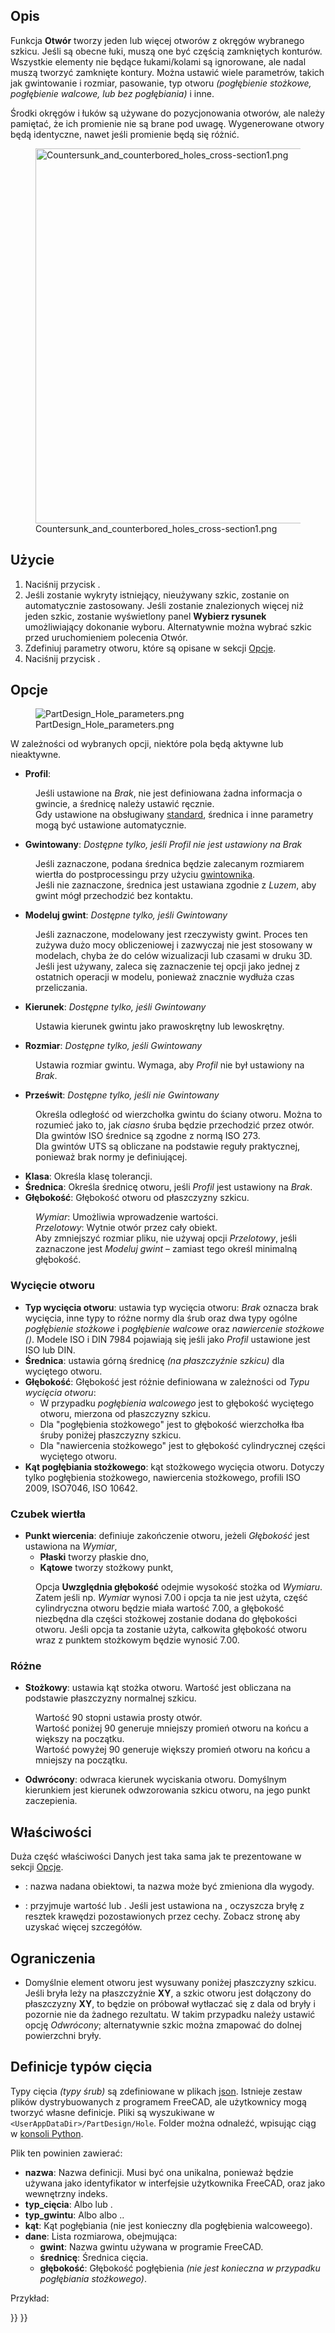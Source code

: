 <languages/>

{{Docnav/pl
|[[PartDesign_Pocket/pl|Kieszeń]]
|[[PartDesign_Groove/pl|Rowek]]
|[[PartDesign_Workbench/pl|środowisko pracy Projekt Części]]
|IconL=PartDesign_Pocket.svg
|IconR=PartDesign_Groove.svg
|IconC=Workbench_PartDesign.svg
}}

{{GuiCommand/pl
|Name=PartDesign Hole
|Name/pl=Projekt Części: otwór
|MenuLocation=Projekt Części → Utwórz cechę przez odjęcie → Otwór
|Workbenches=[[PartDesign_Workbench/pl|Projekt części]]
|Version=0.17
|SeeAlso=[[PartDesign_Pocket/pl|Kieszeń]]
}}

<span id="Description"></span>
==Opis==

Funkcja '''Otwór''' tworzy jeden lub więcej otworów z okręgów wybranego szkicu. Jeśli są obecne łuki, muszą one być częścią zamkniętych konturów. Wszystkie elementy nie będące łukami/kolami są ignorowane, ale nadal muszą tworzyć zamknięte kontury. Można ustawić wiele parametrów, takich jak gwintowanie i rozmiar, pasowanie, typ otworu ''(pogłębienie stożkowe, pogłębienie walcowe, lub bez pogłębiania)'' i inne.

Środki okręgów i łuków są używane do pozycjonowania otworów, ale należy pamiętać, że ich promienie nie są brane pod uwagę. Wygenerowane otwory będą identyczne, nawet jeśli promienie będą się różnić.

[[File:Countersunk_and_counterbored_holes_cross-section1.png|600px]]

{{Caption|Otwory pogłębione stożkowo ''(z lewej strony)'' i otwory pogłębione walcowo ''(z prawej strony)'' przekrój podłużny.}}

<span id="Usage"></span>
==Użycie==

# Naciśnij przycisk {{Button|[[Image:PartDesign_Hole.svg|16px]] '''Otwór'''}}.
# Jeśli zostanie wykryty istniejący, nieużywany szkic, zostanie on automatycznie zastosowany. Jeśli zostanie znalezionych więcej niż jeden szkic, zostanie wyświetlony panel '''Wybierz rysunek''' umożliwiający dokonanie wyboru. Alternatywnie można wybrać szkic przed uruchomieniem polecenia Otwór. 
# Zdefiniuj parametry otworu, które są opisane w sekcji [[#Opcje|Opcje]].
# Naciśnij przycisk {{Button|OK}}.

<span id="Options"></span>
==Opcje==

[[File:PartDesign Hole parameters.png|frame|right]]

W zależności od wybranych opcji, niektóre pola będą aktywne lub nieaktywne.

* '''Profil''':  
: Jeśli ustawione na ''Brak'', nie jest definiowana żadna informacja o gwincie, a średnicę należy ustawić ręcznie.  
: Gdy ustawione na obsługiwany [https://en.wikipedia.org/wiki/List_of_thread_standards standard], średnica i inne parametry mogą być ustawione automatycznie.
* '''Gwintowany''': ''Dostępne tylko, jeśli Profil nie jest ustawiony na Brak''  
: Jeśli zaznaczone, podana średnica będzie zalecanym rozmiarem wiertła do postprocessingu przy użyciu [https://en.wikipedia.org/wiki/Tap_and_die gwintownika].  
: Jeśli nie zaznaczone, średnica jest ustawiana zgodnie z ''Luzem'', aby gwint mógł przechodzić bez kontaktu.  
* '''Modeluj gwint''': ''Dostępne tylko, jeśli Gwintowany''
: Jeśli zaznaczone, modelowany jest rzeczywisty gwint. Proces ten zużywa dużo mocy obliczeniowej i zazwyczaj nie jest stosowany w modelach, chyba że do celów wizualizacji lub czasami w druku 3D. Jeśli jest używany, zaleca się zaznaczenie tej opcji jako jednej z ostatnich operacji w modelu, ponieważ znacznie wydłuża czas przeliczania.
* '''Kierunek''': ''Dostępne tylko, jeśli Gwintowany''
: Ustawia kierunek gwintu jako prawoskrętny lub lewoskrętny.  
* '''Rozmiar''': ''Dostępne tylko, jeśli Gwintowany''  
: Ustawia rozmiar gwintu. Wymaga, aby ''Profil'' nie był ustawiony na ''Brak''.
* '''Prześwit''': ''Dostępne tylko, jeśli nie Gwintowany''  
: Określa odległość od wierzchołka gwintu do ściany otworu. Można to rozumieć jako to, jak ''ciasno'' śruba będzie przechodzić przez otwór. 
: Dla gwintów ISO średnice są zgodne z normą ISO 273.  
: Dla gwintów UTS są obliczane na podstawie reguły praktycznej, ponieważ brak normy je definiującej.  
* '''Klasa''': Określa klasę tolerancji.  
* '''Średnica''': Określa średnicę otworu, jeśli ''Profil'' jest ustawiony na ''Brak''.
* '''Głębokość''': Głębokość otworu od płaszczyzny szkicu.  
: ''Wymiar'': Umożliwia wprowadzenie wartości.  
: ''Przelotowy'': Wytnie otwór przez cały obiekt.  
: Aby zmniejszyć rozmiar pliku, nie używaj opcji ''Przelotowy'', jeśli zaznaczone jest ''Modeluj gwint'' – zamiast tego określ minimalną głębokość.

<span id="Hole_cut"></span>
===Wycięcie otworu===

* '''Typ wycięcia otworu''': ustawia typ wycięcia otworu: ''Brak'' oznacza brak wycięcia, inne typy to różne normy dla śrub  oraz dwa typy ogólne ''pogłębienie stożkowe'' i ''pogłębienie walcowe'' oraz ''nawiercenie stożkowe'' ''({{Version/pl|0.21}})''. Modele ISO i DIN 7984 pojawiają się jeśli jako ''Profil'' ustawione jest ISO lub DIN.
* '''Średnica''': ustawia górną średnicę ''(na płaszczyźnie szkicu)'' dla wyciętego otworu.
* '''Głębokość''': Głębokość jest różnie definiowana w zależności od ''Typu wycięcia otworu'':
** W przypadku ''pogłębienia walcowego'' jest to głębokość wyciętego otworu, mierzona od płaszczyzny szkicu.
** Dla "pogłębienia stożkowego" jest to głębokość wierzchołka łba śruby poniżej płaszczyzny szkicu.
** Dla "nawiercenia stożkowego" jest to głębokość cylindrycznej części wyciętego otworu.
* '''Kąt pogłębiania stożkowego''': kąt stożkowego wycięcia otworu. Dotyczy tylko pogłębienia stożkowego, nawiercenia stożkowego, profili ISO 2009, ISO7046, ISO 10642.

<span id="Drill_point"></span>
===Czubek wiertła===

* '''Punkt wiercenia''': definiuje zakończenie otworu, jeżeli ''Głębokość'' jest ustawiona na ''Wymiar'',
** '''Płaski''' tworzy płaskie dno,
** '''Kątowe''' tworzy stożkowy punkt,
: Opcja '''Uwzględnia głębokość''' odejmie wysokość stożka od ''Wymiaru''. Zatem jeśli np. ''Wymiar'' wynosi 7.00 i opcja ta nie jest użyta, część cylindryczna otworu będzie miała wartość 7.00, a głębokość niezbędna dla części stożkowej zostanie dodana do głębokości otworu. Jeśli opcja ta zostanie użyta, całkowita głębokość otworu wraz z punktem stożkowym będzie wynosić 7.00.

<span id="Misc"></span>
===Różne===

* '''Stożkowy''': ustawia kąt stożka otworu. Wartość jest obliczana na podstawie płaszczyzny normalnej szkicu. 
: Wartość 90 stopni ustawia prosty otwór.
: Wartość poniżej 90 generuje mniejszy promień otworu na końcu a większy na początku.
: Wartość powyżej 90 generuje większy promień otworu na końcu a mniejszy na początku.
* '''Odwrócony''': odwraca kierunek wyciskania otworu. Domyślnym kierunkiem jest kierunek odwzorowania szkicu otworu, na jego punkt zaczepienia.

<span id="Properties"></span>
==Właściwości==

Duża część właściwości Danych jest taka sama jak te prezentowane w sekcji [[#Opcje|Opcje]].

* {{PropertyData|Etykieta}}: nazwa nadana obiektowi, ta nazwa może być zmieniona dla wygody.
* {{PropertyData|Ulepsz }}: przyjmuje wartość {{true}} lub {{false}}. Jeśli jest ustawiona na {{true}}, oczyszcza bryłę z resztek krawędzi pozostawionych przez cechy. Zobacz stronę {{Button|[[Image:Part_RefineShape.svg|16px]] [[Part_RefineShape|Część: udoskonalanie kształtu]]}} aby uzyskać więcej szczegółów.

<span id="Limitations"></span>
==Ograniczenia==

* Domyślnie element otworu jest wysuwany poniżej płaszczyzny szkicu. Jeśli bryła leży na płaszczyźnie '''XY''', a szkic otworu jest dołączony do płaszczyzny '''XY''', to będzie on próbował wytłaczać się z dala od bryły i pozornie nie da żadnego rezultatu. W takim przypadku należy ustawić opcję ''Odwrócony''; alternatywnie szkic można zmapować do dolnej powierzchni bryły.

<span id="Cut_Type_Definitions"></span>
==Definicje typów cięcia==

Typy cięcia ''(typy śrub)'' są zdefiniowane w plikach [https://de.wikipedia.org/wiki/JavaScript_Object_Notation json]. Istnieje zestaw plików dystrybuowanych z programem FreeCAD, ale użytkownicy mogą tworzyć własne definicje. Pliki są wyszukiwane w <code>&lt;UserAppDataDir&gt;/PartDesign/Hole</code>. Folder {{incode|UserAppDataDir}} można odnaleźć, wpisując ciąg {{incode|App.getUserAppDataDir()}} w [[Python_console/pl|konsoli Python]].

Plik ten powinien zawierać:
* '''nazwa''': Nazwa definicji. Musi być ona unikalna, ponieważ będzie używana jako identyfikator w interfejsie użytkownika FreeCAD, oraz jako wewnętrzny indeks.
* '''typ_cięcia''': Albo {{incode|pogłębienie stożkowe}} lub {{incode|pogłębienie walcowe}}.
* '''typ_gwintu''':  Albo {{incode| metryczny }} albo {{incode| metryczny drobnozwojowy }}..
* '''kąt''': Kąt pogłębiania (nie jest konieczny dla pogłębienia walcoweego).
* '''dane''': Lista rozmiarowa, obejmująca:
** '''gwint''': Nazwa gwintu używana w programie FreeCAD.
** '''średnicę''': Średnica cięcia.
** '''głębokość''': Głębokość pogłębienia ''(nie jest konieczna w przypadku pogłębiania stożkowego)''.
Przykład:
{{Code|lang=json|code=
{
    "name": "DIN 7984",
    "cut_type": "counterbore",
    "thread_type": "metric",
    "data": [
        { "thread": "M2",   "diameter":  4.3, "depth":  1.6 },
        { "thread": "M2.5", "diameter":  5.0, "depth":  2.0 },
        …
    ]
}
}}


{{Docnav/pl
|[[PartDesign_Pocket/pl|Kieszeń]]
|[[PartDesign_Groove/pl|Rowek]]
|[[PartDesign_Workbench/pl|środowisko pracy Projekt Części]]
|IconL=PartDesign_Pocket.svg
|IconR=PartDesign_Groove.svg
|IconC=Workbench_PartDesign.svg
}}

{{PartDesign Tools navi{{#translation:}}}}
{{Userdocnavi{{#translation:}}}}